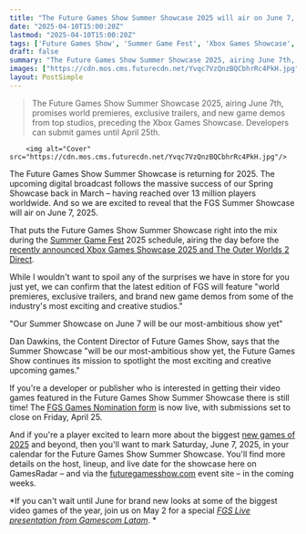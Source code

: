 ```yaml
---
title: "The Future Games Show Summer Showcase 2025 will air on June 7, promising 'world premieres, exclusive trailers, and brand new game demos'"
date: "2025-04-10T15:00:20Z"
lastmod: "2025-04-10T15:00:20Z"
tags: ['Future Games Show', 'Summer Game Fest', 'Xbox Games Showcase', 'Game Trailers', 'Game Demos', 'Digital Broadcast', 'Multiplatform']
draft: false
summary: "The Future Games Show Summer Showcase 2025, airing June 7th, promises world premieres, exclusive trailers, and new game demos from top studios,  preceding the Xbox Games Showcase.  Developers can submit games until April 25th."
images: ["https://cdn.mos.cms.futurecdn.net/Yvqc7VzQnzBQCbhrRc4PkH.jpg"]
layout: PostSimple
---
```

> The Future Games Show Summer Showcase 2025, airing June 7th, promises world premieres, exclusive trailers, and new game demos from top studios,  preceding the Xbox Games Showcase.  Developers can submit games until April 25th.


        <img alt="Cover" src="https://cdn.mos.cms.futurecdn.net/Yvqc7VzQnzBQCbhrRc4PkH.jpg"/>
        
The Future Games Show Summer Showcase is returning for 2025. The upcoming digital broadcast follows the massive success of our Spring Showcase back in March – having reached over 13 million players worldwide. And so we are excited to reveal that the FGS Summer Showcase will air on June 7, 2025.

That puts the Future Games Show Summer Showcase right into the mix during the [Summer Game Fest](https://www.gamesradar.com/tag/summer-game-fest/) 2025 schedule, airing the day before the [recently announced Xbox Games Showcase 2025 and The Outer Worlds 2 Direct](https://www.gamesradar.com/games/xbox-games-showcase-2025-the-outer-worlds-2-direct-announced/).

While I wouldn't want to spoil any of the surprises we have in store for you just yet, we can confirm that the latest edition of FGS will feature "world premieres, exclusive trailers, and brand new game demos from some of the industry's most exciting and creative studios."

"Our Summer Showcase on June 7 will be our most-ambitious show yet"

Dan Dawkins, the Content Director of Future Games Show, says that the Summer Showcase "will be our most-ambitious show yet, the Future Games Show continues its mission to spotlight the most exciting and creative upcoming games."

If you're a developer or publisher who is interested in getting their video games featured in the Future Games Show Summer Showcase there is still time! The [<u>FGS Games Nomination form</u>](https://docs.google.com/forms/d/e/1FAIpQLSfR7HvxarWjVXSq3J8Khbp1ZQRpRu5MExQoSjM7tnQtnHjr6w/viewform) is now live, with submissions set to close on Friday, April 25.

And if you're a player excited to learn more about the biggest [new games of 2025](https://www.gamesradar.com/video-game-release-dates/) and beyond, then you'll want to mark Saturday, June 7, 2025, in your calendar for the Future Games Show Summer Showcase. You'll find more details on the host, lineup, and live date for the showcase here on GamesRadar – and via the [<u>futuregamesshow.com</u>](http://futuregamesshow.com) event site – in the coming weeks.

*If you can't wait until June for brand new looks at some of the biggest video games of the year, join us on May 2 for a special *[<em>FGS Live presentation from Gamescom Latam</em>](https://www.gamesradar.com/future-games-show/)*. *
        